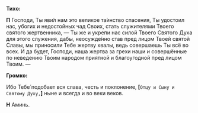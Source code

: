 **Тиxо:**

**П** Господи, Ты яви́л нам это великое та́инство спасения, Ты удостоил нас, убогих и недостойных чад Своих, стать служителями Твоего святого жертвенника, — Ты же и укрепи нас силой Твоего Святого Духа для этого служения, дабы, неосужде́нно став пред лицом Твоей святой Славы, мы приносили Тебе жертву хвалы, ведь совершаешь Ты всё во всех. И да будет, Господи, наша жертва за грехи наши и совершённые по неведению Твоим народом приятной и благоугодной пред лицом Твоим. —

**Громко:**

Ибо Тебе́ подобает вся слава, честь и поклонение, **[**`Отцу и Cыну и Cвятому Дуxу,`**]** ныне и всегда и во веки веков.

**Н** Аминь.
